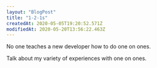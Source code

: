 ```yaml
---
layout: "BlogPost"
title: "1-2-1s"
createdAt: 2020-05-05T19:20:52.571Z
modifiedAt: 2020-05-20T13:56:22.463Z
---
```


No one teaches a new developer how to do one on ones.

Talk about my variety of experiences with one on ones.
